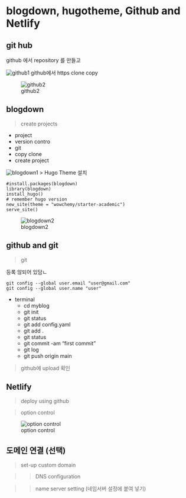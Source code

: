 # blogdown, hugotheme, Github and Netlify 

## git hub

 github 에서 repository 를 만들고
 
![github1](img/github1.png) 
 github에서 https clone copy
 
![github2](img/github2.png)


## blogdown

> create projects

* project
 + version contro
 + git
 + copy clone
 + create project
 
![blogdown1](img/blogdown1.png)
> Hugo Theme 설치

```
#install.packages(blogdown)
library(blogdown)
install_hugo()
# remember hugo version
new_site(theme = "wowchemy/starter-academic")
serve_site()
```
![blogdown2](img/blogdown2.png)

## github and git

> git

등록 않되어 있담ㄴ
```
git config --global user.email "user@gmail.com"
git config --global user.name "user"
```


* terminal 
  + cd myblog
  + git init
  + git status
  + git add config.yaml
  + git add .
  + git status
  + git commit -am "first commit"
  + git log
  + git push origin main

> github에 upload 확인


## Netlify

> deploy using github

> option control

![option control](img/netlify.png)


## 도메인 연결 (선택)


> set-up custom domain

>> DNS configuration

>> name server setting
   (네임서버 설정에 붙여 넣기)


 
 
 
